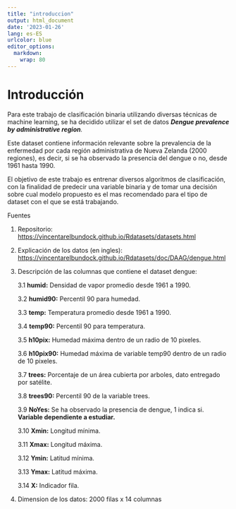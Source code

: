 ```yaml
---
title: "introduccion"
output: html_document
date: '2023-01-26'
lang: es-ES
urlcolor: blue
editor_options: 
  markdown: 
    wrap: 80
---
```


# Introducción

\normalsize

Para este trabajo de clasificación binaria utilizando diversas técnicas de
machine learning, se ha decidido utilizar el set de datos ***Dengue prevalence
by administrative region**.*

Este dataset contiene información relevante sobre la prevalencia de la
enfermedad por cada región administrativa de Nueva Zelanda (2000 regiones), es
decir, si se ha observado la presencia del dengue o no, desde 1961 hasta 1990.

El objetivo de este trabajo es entrenar diversos algoritmos de clasificación,
con la finalidad de predecir una variable binaria y de tomar una decisión sobre
cual modelo propuesto es el mas recomendado para el tipo de dataset con el que
se está trabajando.

Fuentes\linebreak

1.  Repositorio: <https://vincentarelbundock.github.io/Rdatasets/datasets.html>

2.  Explicación de los datos (en ingles):
    <https://vincentarelbundock.github.io/Rdatasets/doc/DAAG/dengue.html>\linebreak

3.  Descripción de las columnas que contiene el dataset dengue:

    3.1 **humid:** Densidad de vapor promedio desde 1961 a 1990.

    3.2 **humid90:** Percentil 90 para humedad.

    3.3 **temp:** Temperatura promedio desde 1961 a 1990.

    3.4 **temp90:** Percentil 90 para temperatura.

    3.5 **h10pix:** Humedad máxima dentro de un radio de 10 pixeles.

    3.6 **h10pix90:** Humedad máxima de variable temp90 dentro de un radio de 10
    pixeles.

    3.7 **trees:** Porcentaje de un área cubierta por arboles, dato entregado
    por satélite.

    3.8 **trees90:** Percentil 90 de la variable trees.

    3.9 **NoYes:** Se ha observado la presencia de dengue, 1 indica si.
    **Variable dependiente a estudiar.**

    3.10 **Xmin:** Longitud mínima.

    3.11 **Xmax:** Longitud máxima.

    3.12 **Ymin:** Latitud mínima.

    3.13 **Ymax:** Latitud máxima.

    3.14 **X:** Indicador fila.

4.  Dimension de los datos: 2000 filas x 14 columnas \tiny

\pagebreak
